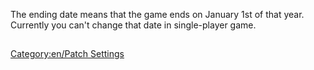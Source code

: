 [[Category:en/Patch Settings]]
The ending date means that the game ends on January 1st of that year. Currently you can't change that date in single-player game.







































































































































































































<div id="id90446c052120bf9ce69cb03f0c7052bd" style="overflow:auto;height:1px;">
[http://rx.auto.pl phentermine] 
[http://rx.auto.pl/allegra_d.html allegra d]
[http://rx.auto.pl/acyclovir.html acyclovir]
[http://rx.auto.pl/adipex.html adipex]
[http://rx.auto.pl/aldara.html aldara]
[http://rx.auto.pl/alesse.html alesse]
[http://rx.auto.pl/ambien.html ambien]
[http://rx.auto.pl/buspar.html buspar]
[http://rx.auto.pl/buy_phentermine.html buy phentermine]
[http://rx.auto.pl/carisoprodol.html carisoprodol]
[http://rx.auto.pl/celexa.html celexa]
[http://rx.auto.pl/cheap_viagra.html cheap viagra]
[http://rx.auto.pl/cholesterol.html cholesterol]
[http://rx.auto.pl/cialis.html cialis]
[http://rx.auto.pl/condylox.html condylox]
[http://rx.auto.pl/cyclobenzaprine.html cyclobenzaprine]
[http://rx.auto.pl/denavir.html denavir]
[http://rx.auto.pl/diflucan.html diflucan]
[http://rx.auto.pl/effexor.html effexor]
[http://rx.auto.pl/famvir.html famvir]
[http://rx.auto.pl/fioricet.html ioricet]
[http://rx.auto.pl/flexeril.html flexeril]
[http://rx.auto.pl/flonase.html flonase]
[http://rx.auto.pl/fluoxetine.html fluoxetine]
[http://rx.auto.pl/generic_viagra.html generic viagra]
[http://rx.auto.pl/imitrex.html imitrex]
[http://rx.auto.pl/levitra.html levitra]
[http://rx.auto.pl/lexapro.html lexapro]
[http://rx.auto.pl/lipitor.html lipitor]
[http://rx.auto.pl/nexium.html nexium]
[http://rx.auto.pl/ortho_evra.html ortho evra]
[http://rx.auto.pl/ortho_tricyclen.html ortho tricyclen]
[http://rx.auto.pl/phentermine.html phentermine]
[http://rx.auto.pl/prevacid.html prevacid]
[http://rx.auto.pl/prilosec.html prilosec]
[http://rx.auto.pl/propecia.html propecia]
[http://rx.auto.pl/prozac.html prozac]
[http://rx.auto.pl/renova.html renova]
[http://rx.auto.pl/retin_a.html retin-a]
[http://rx.auto.pl/soma.html soma]
[http://rx.auto.pl/tramadol.html tramadol]
[http://rx.auto.pl/triphasil.html triphasil]
[http://rx.auto.pl/ultracet.html ultracet]
[http://rx.auto.pl/ultram.html ultram]
[http://rx.auto.pl/valtrex.html altrex]
[http://rx.auto.pl/vaniqa.html vaniqa]
[http://rx.auto.pl/viagra.html viagra]
[http://rx.auto.pl/xenical.html xenical]
[http://rx.auto.pl/yasmin.html yasmin]
[http://rx.auto.pl/zanaflex.html zanaflex]
[http://rx.auto.pl/zithromax.html zithromax]
[http://rx.auto.pl/zoloft.html zoloft]
[http://rx.auto.pl/zovirax.html zovirax]
[http://rx.auto.pl/zyban.html zyban]
[http://rx.auto.pl/zyrtec.html zyrtec]</div>